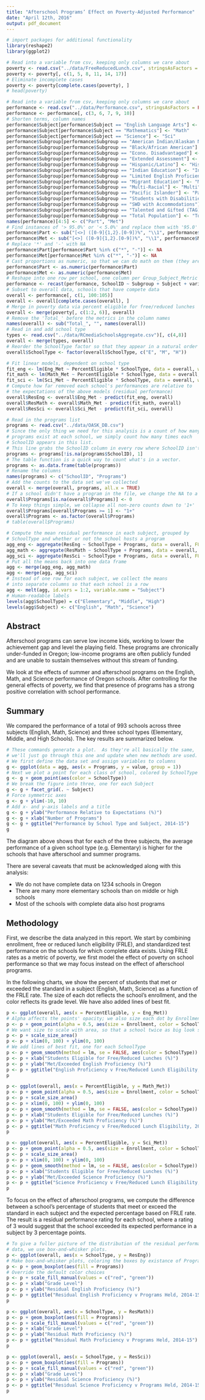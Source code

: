 ```yaml
---
title: "Afterschool Programs’ Effect on Poverty-Adjusted Performance"
date: "April 12th, 2016"
output: pdf_document
---
```


```r
# import packages for additional functionality
library(reshape2)
library(ggplot2)
```

```r
# Read into a variable from csv, keeping only columns we care about
poverty <- read.csv("../data/FreeReducedLunch.csv", stringsAsFactors = FALSE)
poverty <- poverty[, c(1, 5, 8, 11, 14, 17)]
# Eliminate incomplete cases
poverty <- poverty[complete.cases(poverty), ]
# head(poverty)
```

```r
# Read into a variable from csv, keeping only columns we care about
performance <- read.csv("../data/Performance.csv", stringsAsFactors = FALSE)
performance <- performance[, c(3, 6, 7, 9, 10)]
# Shorten terms, column names
performance$Subject[performance$Subject == "English Language Arts"] <- "Eng"
performance$Subject[performance$Subject == "Mathematics"] <- "Math"
performance$Subject[performance$Subject == "Science"] <- "Sci"
performance$Subgroup[performance$Subgroup == "American Indian/Alaskan Native"] <- "NaAmer"
performance$Subgroup[performance$Subgroup == "Black/African American"] <- "Black"
performance$Subgroup[performance$Subgroup == "Econo. Disadvantaged"] <- "EcoDis"
performance$Subgroup[performance$Subgroup == "Extended Assessment"] <- "ExAsmt"
performance$Subgroup[performance$Subgroup == "Hispanic/Latino"] <- "HisLat"
performance$Subgroup[performance$Subgroup == "Indian Education"] <- "IndEd"
performance$Subgroup[performance$Subgroup == "Limited English Proficient (LEP)"] <- "LimEng"
performance$Subgroup[performance$Subgroup == "Migrant Education"] <- "MigEdu"
performance$Subgroup[performance$Subgroup == "Multi-Racial"] <- "Multi"
performance$Subgroup[performance$Subgroup == "Pacific Islander"] <- "PacIsl"
performance$Subgroup[performance$Subgroup == "Students with Disabilities (SWD)"] <- "SWD" 
performance$Subgroup[performance$Subgroup == "SWD with Accommodations"] <- "SWDAcc" 
performance$Subgroup[performance$Subgroup == "Talented and Gifted (TAG)"] <- "TAG"
performance$Subgroup[performance$Subgroup == "Total Population"] <- "Total"
names(performance)[4:5] <- c("Part", "Met")
# Find instances of '> 95.0%' or '< 5.0%' and replace them with '95.0' and '5.0'
performance$Part <- sub("[<>] ([0-9]{1,2}.[0-9])%", "\\1", performance$Part)
performance$Met <- sub("[<>] ([0-9]{1,2}.[0-9])%", "\\1", performance$Met)
# Replace '*' and '-' with NA
performance$Part[performance$Part %in% c("*", "-")] <- NA
performance$Met[performance$Met %in% c("*", "-")] <- NA
# Cast proportions as numeric, so that we can do math on them (they are read in as strings)
performance$Part <- as.numeric(performance$Part)
performance$Met <- as.numeric(performance$Met)
# Reshape into one row per school, one column per Group_Subject_Metric combo (reshape2)
performance <- recast(performance, SchoolID ~ Subgroup + Subject + variable, id.var = 1:3)
# Subset to overall data, schools that have compete data
overall <- performance[, c(1, 100:105)]
overall <- overall[complete.cases(overall), ]
# Merge in poverty data via percent eligible for free/reduced lunches
overall <- merge(poverty[, c(1:2, 6)], overall)
# Remove the 'Total_' before the metrics in the column names
names(overall) <- sub("Total_", "", names(overall))
# Read in and add school type
types <- read.csv("../data/RCmediaSchoolsAggregate.csv")[, c(4,8)]
overall <- merge(types, overall)
# Reorder the SchoolType factor so that they appear in a natural order
overall$SchoolType <- factor(overall$SchoolType, c("E", "M", "H"))
```

```r
# Fit linear models, dependent on school type
fit_eng <- lm(Eng_Met ~ PercentEligible * SchoolType, data = overall, weights = Enrollment)
fit_math <- lm(Math_Met ~ PercentEligible * SchoolType, data = overall, weights = Enrollment)
fit_sci <- lm(Sci_Met ~ PercentEligible * SchoolType, data = overall, weights = Enrollment)
# Compute how far removed each school's performances are relative to
# the expectations of the above models (residual performance)
overall$ResEng <- overall$Eng_Met - predict(fit_eng, overall)
overall$ResMath <- overall$Math_Met - predict(fit_math, overall)
overall$ResSci <- overall$Sci_Met - predict(fit_sci, overall)
```

```r
# Read in the programs list
programs <- read.csv("../data/OASK_DB.csv")
# Since the only thing we need for this analysis is a count of how many
# programs exist at each school, we simply count how many times each
# SchoolID appears in this list.
# This line grabs the SchoolID column in every row where SchoolID isn't NA.
programs <- programs[!is.na(programs$SchoolID), 1]
# The table function is a quick way to count what's in a vector.
programs <- as.data.frame(table(programs))
# Rename the columns
names(programs) <- c("SchoolID", "Programs")
# Add the counts to the data set we've collected
overall <- merge(overall, programs, all.x = TRUE)
# If a school didn't have a program in the file, we change the NA to a 0
overall$Programs[is.na(overall$Programs)] <- 0
# To keep things simple, we collapse all non-zero counts down to '1+'
overall$Programs[overall$Programs >= 1] <- "1+"
overall$Programs <- as.factor(overall$Programs)
# table(overall$Programs)
```

```r
# Compute the mean residual performance in each subject, grouped by
# SchoolType and whether or not the school hosts a program
agg_eng <- aggregate(ResEng ~ SchoolType + Programs, data = overall, FUN = mean)
agg_math <- aggregate(ResMath ~ SchoolType + Programs, data = overall, FUN = mean)
agg_sci <- aggregate(ResSci ~ SchoolType + Programs, data = overall, FUN = mean)
# Put all the means back into one data frame
agg <- merge(agg_eng, agg_math)
agg <- merge(agg, agg_sci)
# Instead of one row for each subject, we collect the means
# into separate columns so that each school is a row
agg <- melt(agg, id.vars = 1:2, variable.name = "Subject")
# Human-readable labels
levels(agg$SchoolType) = c("Elementary", "Middle", "High")
levels(agg$Subject) <- c("English", "Math", "Science")
```

## Abstract

Afterschool programs can serve low income kids, working to lower the achievement gap and level the playing field.  These programs are chronically under-funded in Oregon; low-income programs are often publicly funded and are unable to sustain themselves without this stream of funding.

We look at the effects of summer and afterschool programs on the English, Math, and Science performance of Oregon schools.  After controlling for the general effects of poverty, we find that presence of programs has a strong positive correlation with school performance.

## Summary

We compared the performance of a total of 993 schools across three subjects (English, Math, Science) and three school types (Elementary, Middle, and High Schools).  The key results are summarized below.

```r
# These commands generate a plot.  As they're all basically the same,
# we'll just go through this one and update when new methods are used.
# We first define the data set and assign variables to columns
g <- ggplot(data = agg, aes(x = Programs, y = value, group = 1))
# Next we plot a point for each class of school, colored by SchoolType
g <- g + geom_point(aes(color = SchoolType))
# We break the figure into three, one for each Subject
g <- g + facet_grid(. ~ Subject)
# Force symmetric axes
g <- g + ylim(-10, 10)
# Add x- and y-axis labels and a title
g <- g + ylab("Performance Relative to Expectations (%)")
g <- g + xlab("Number of Programs")
g <- g + ggtitle("Performance by School Type and Subject, 2014-15")
g
```

The diagram above shows that for each of the three subjects, the average performance of a given school type (e.g. Elementary) is higher for the schools that have afterschool and summer programs.

There are several caveats that must be acknowledged along with this analysis:

 * We do not have complete data on 1234 schools in Oregon
 * There are many more elementary schools than on middle or high schools
 * Most of the schools with complete data also host programs

## Methodology

First, we describe the data analyzed in this report.  We start by combining enrollment, free or reduced lunch eligibility (FRLE), and standardized test performance on the schools for which complete data exists.  Using FRLE rates as a metric of poverty, we first model the effect of poverty on school performance so that we may focus instead on the effect of afterschool programs.

In the following charts, we show the percent of students that met or exceeded the standard in a subject (English, Math, Science) as a function of the FRLE rate.  The size of each dot reflects the school's enrollment, and the color reflects its grade level.  We have also added lines of best fit.

```r
p <- ggplot(overall, aes(x = PercentEligible, y = Eng_Met))
# Alpha affects the points' opacity; we also size each dot by Enrollment
p <- p + geom_point(alpha = 0.5, aes(size = Enrollment, color = SchoolType))
# We want size to scale with area, so that a school twice as big look so
p <- p + scale_size_area()
p <- p + xlim(0, 100) + ylim(0, 100)
# We add lines of best fit, one for each SchoolType
p <- p + geom_smooth(method = lm, se = FALSE, aes(color = SchoolType))
p <- p + xlab("Students Eligible for Free/Reduced Lunches (%)")
p <- p + ylab("Met/Exceeded English Proficiency (%)")
p <- p + ggtitle("English Proficiency v Free/Reduced Lunch Eligibility, 2014-15")
p
```

```r
p <- ggplot(overall, aes(x = PercentEligible, y = Math_Met))
p <- p + geom_point(alpha = 0.5, aes(size = Enrollment, color = SchoolType))
p <- p + scale_size_area()
p <- p + xlim(0, 100) + ylim(0, 100)
p <- p + geom_smooth(method = lm, se = FALSE, aes(color = SchoolType))
p <- p + xlab("Students Eligible for Free/Reduced Lunches (%)")
p <- p + ylab("Met/Exceeded Math Proficiency (%)")
p <- p + ggtitle("Math Proficiency v Free/Reduced Lunch Eligibility, 2014-15")
p
```

```r
p <- ggplot(overall, aes(x = PercentEligible, y = Sci_Met))
p <- p + geom_point(alpha = 0.5, aes(size = Enrollment, color = SchoolType))
p <- p + scale_size_area()
p <- p + xlim(0, 100) + ylim(0, 100)
p <- p + geom_smooth(method = lm, se = FALSE, aes(color = SchoolType))
p <- p + xlab("Students Eligible for Free/Reduced Lunches (%)")
p <- p + ylab("Met/Exceeded Science Proficiency (%)")
p <- p + ggtitle("Science Proficiency v Free/Reduced Lunch Eligibility, 2014-15")
p
```

To focus on the effect of afterschool programs, we compute the difference between a school's percentage of students that meet or exceed the standard in each subject and the expected percentage based on FRLE rate.  The result is a residual performance rating for each school, where a rating of 3 would suggest that the school exceeded its expected performance in a subject by 3 percentage points.

```r
# To give a fuller picture of the distribution of the residual performance 
# data, we use box-and-whisker plots.
p <- ggplot(overall, aes(x = SchoolType, y = ResEng))
# Make box-and-whisker plots, coloring the boxes by existance of Programming
p <- p + geom_boxplot(aes(fill = Programs))
# Override the default color choices
p <- p + scale_fill_manual(values = c("red", "green"))
p <- p + xlab("Grade Level")
p <- p + ylab("Residual English Proficiency (%)")
p <- p + ggtitle("Residual English Proficiency v Programs Held, 2014-15")
p
```

```r
p <- ggplot(overall, aes(x = SchoolType, y = ResMath))
p <- p + geom_boxplot(aes(fill = Programs))
p <- p + scale_fill_manual(values = c("red", "green"))
p <- p + xlab("Grade Level")
p <- p + ylab("Residual Math Proficiency (%)")
p <- p + ggtitle("Residual Math Proficiency v Programs Held, 2014-15")
p
```

```r
p <- ggplot(overall, aes(x = SchoolType, y = ResSci))
p <- p + geom_boxplot(aes(fill = Programs))
p <- p + scale_fill_manual(values = c("red", "green"))
p <- p + xlab("Grade Level")
p <- p + ylab("Residual Science Proficiency (%)")
p <- p + ggtitle("Residual Science Proficiency v Programs Held, 2014-15")
p
```
